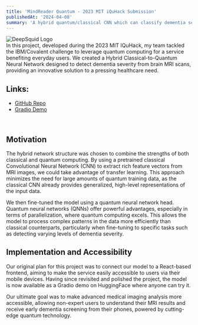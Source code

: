 ```yaml
---
title: 'MindReader Quantum - 2023 MIT iQuHack Submission'
publishedAt: '2024-04-08'
summary: 'A hybrid quantum/classical CNN which can classify dementia severity of MRI scans.'
---
```

<div className="flex justify-center space-x-4 my-8">
    <img alt="DeepSquid Logo" src="../images/deepsquid.png" style={{height: "20%", maxWidth: "250px"}}/>
</div>
In this project, developed during the 2023 MIT IQuHack, my team tackled the IBM/Covalent challenge to leverage quantum computing for a service benefiting everyday users. We created a Hybrid Classical-to-Quantum Neural Network designed to detect dementia severity from brain MRI scans, providing an innovative solution to a pressing healthcare need.

<div>
    <h2 className="mb-4 font-semibold tracking-tighter">Links:</h2>
    <ul id={"list"}>
        <li>
            <a href={"https://github.com/MaxHuber888/MindReader-Quantum"} className="dark:hover:text-neutral-400">GitHub
                Repo</a>
        </li>
        <li>
            <a href={"https://huggingface.co/spaces/maxhuber/MindReader-Quantum"} className="dark:hover:text-neutral-400">Gradio
                Demo</a>
        </li>
    </ul>
    <br/>
</div>

## Motivation
The hybrid network structure was chosen to combine the strengths of both classical and quantum computing. By using a pretrained classical Convolutional Neural Network (CNN) to extract rich feature vectors from MRI images, we could take advantage of transfer learning. This approach minimizes the need for large amounts of quantum training data, as the classical CNN already provides generalized, high-level representations of the input data.

We then fine-tuned the model using a quantum neural network head. Quantum neural networks (QNNs) offer powerful advantages, especially in terms of parallelization, where quantum computing excels. This allows the model to process complex patterns in the data more efficiently than classical counterparts, particularly when fine-tuning to specific tasks such as detecting varying levels of dementia severity.

## Implementation and Accessibility
Our original plan for this project was to connect our model to a React-based frontend, aiming to make the service easily accessible to users via their mobile devices. Having since revisited and polished the project, the model is now available as a Gradio demo on HuggingFace where anyone can try it.

Our ultimate goal was to make advanced medical imaging analysis more accessible, allowing non-expert users to understand their MRI results and receive early dementia screening from their phones, powered by cutting-edge quantum technology.